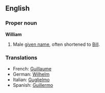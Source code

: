 ==English==
===Proper noun===
'''William'''

# Male [[given name]], often shortened to [[Bill]].

===Translations===
*French: [[Guillaume]]
*German: [[Wilhelm]]
*Italian: [[Guglielmo]]
*Spanish: [[Guillermo]]